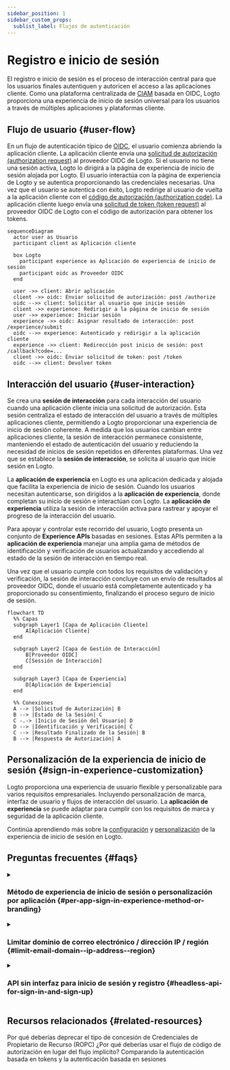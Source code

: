 ```yaml
---
sidebar_position: 1
sidebar_custom_props:
  sublist_label: Flujos de autenticación
---
```


# Registro e inicio de sesión

El registro e inicio de sesión es el proceso de interacción central para que los usuarios finales autentiquen y autoricen el acceso a las aplicaciones cliente. Como una plataforma centralizada de [CIAM](https://auth.wiki/iam) basada en OIDC, Logto proporciona una experiencia de inicio de sesión universal para los usuarios a través de múltiples aplicaciones y plataformas cliente.

## Flujo de usuario \{#user-flow}

En un flujo de autenticación típico de [OIDC](https://auth.wiki/openid-connect), el usuario comienza abriendo la aplicación cliente. La aplicación cliente envía una [solicitud de autorización (authorization request)](https://auth.wiki/authorization-request) al proveedor OIDC de Logto. Si el usuario no tiene una sesión activa, Logto lo dirigirá a la página de experiencia de inicio de sesión alojada por Logto. El usuario interactúa con la página de experiencia de Logto y se autentica proporcionando las credenciales necesarias. Una vez que el usuario se autentica con éxito, Logto redirige al usuario de vuelta a la aplicación cliente con el [código de autorización (authorization code)](https://auth.wiki/authorization-code-flow#how-does-authorization-code-flow-work). La aplicación cliente luego envía una [solicitud de token (token request)](https://auth.wiki/token-request) al proveedor OIDC de Logto con el código de autorización para obtener los tokens.

```mermaid
sequenceDiagram
  actor user as Usuario
  participant client as Aplicación cliente

  box Logto
    participant experience as Aplicación de experiencia de inicio de sesión
    participant oidc as Proveedor OIDC
  end

  user ->> client: Abrir aplicación
  client ->> oidc: Enviar solicitud de autorización: post /authorize
  oidc -->> client: Solicitar al usuario que inicie sesión
  client ->> experience: Redirigir a la página de inicio de sesión
  user ->> experience: Iniciar sesión
  experience ->> oidc: Asignar resultado de interacción: post /experience/submit
  oidc -->> experience: Autenticado y redirigir a la aplicación cliente
  experience ->> client: Redirección post inicio de sesión: post /callback?code=...
  client ->> oidc: Enviar solicitud de token: post /token
  oidc -->> client: Devolver token
```

## Interacción del usuario \{#user-interaction}

Se crea una **sesión de interacción** para cada interacción del usuario cuando una aplicación cliente inicia una solicitud de autorización. Esta sesión centraliza el estado de interacción del usuario a través de múltiples aplicaciones cliente, permitiendo a Logto proporcionar una experiencia de inicio de sesión coherente. A medida que los usuarios cambian entre aplicaciones cliente, la sesión de interacción permanece consistente, manteniendo el estado de autenticación del usuario y reduciendo la necesidad de inicios de sesión repetidos en diferentes plataformas. Una vez que se establece la **sesión de interacción**, se solicita al usuario que inicie sesión en Logto.

La **aplicación de experiencia** en Logto es una aplicación dedicada y alojada que facilita la experiencia de inicio de sesión. Cuando los usuarios necesitan autenticarse, son dirigidos a la **aplicación de experiencia**, donde completan su inicio de sesión e interactúan con Logto. La **aplicación de experiencia** utiliza la sesión de interacción activa para rastrear y apoyar el progreso de la interacción del usuario.

Para apoyar y controlar este recorrido del usuario, Logto presenta un conjunto de **Experience APIs** basadas en sesiones. Estas APIs permiten a la **aplicación de experiencia** manejar una amplia gama de métodos de identificación y verificación de usuarios actualizando y accediendo al estado de la sesión de interacción en tiempo real.

Una vez que el usuario cumple con todos los requisitos de validación y verificación, la sesión de interacción concluye con un envío de resultados al proveedor OIDC, donde el usuario está completamente autenticado y ha proporcionado su consentimiento, finalizando el proceso seguro de inicio de sesión.

```mermaid
flowchart TD
  %% Capas
  subgraph Layer1 [Capa de Aplicación Cliente]
      A[Aplicación Cliente]
  end

  subgraph Layer2 [Capa de Gestión de Interacción]
      B[Proveedor OIDC]
      C[Sessión de Interacción]
  end

  subgraph Layer3 [Capa de Experiencia]
      D[Aplicación de Experiencia]
  end

  %% Conexiones
  A --> |Solicitud de Autorización| B
  B --> |Estado de la Sesión| C
  C -.-> |Inicio de Sesión del Usuario| D
  D --> |Identificación y Verificación| C
  C --> |Resultado Finalizado de la Sesión| B
  B --> |Respuesta de Autorización| A
```

## Personalización de la experiencia de inicio de sesión \{#sign-in-experience-customization}

Logto proporciona una experiencia de usuario flexible y personalizable para varios requisitos empresariales. Incluyendo personalización de marca, interfaz de usuario y flujos de interacción del usuario. La **aplicación de experiencia** se puede adaptar para cumplir con los requisitos de marca y seguridad de la aplicación cliente.

Continúa aprendiendo más sobre la [configuración](/end-user-flows/sign-up-and-sign-in/sign-up) y [personalización](/customization) de la experiencia de inicio de sesión en Logto.

## Preguntas frecuentes \{#faqs}

<details>
  <summary>

### Método de experiencia de inicio de sesión o personalización por aplicación \{#per-app-sign-in-experience-method-or-branding}

</summary>

Para aplicaciones que requieren diferentes experiencias de inicio de sesión o personalización de marca, Logto también admite personalización por aplicación. Consulta la [configuración de la aplicación](/customization/match-your-brand/#app-specific-branding) para más detalles.

</details>
<details>
  <summary>

### Limitar dominio de correo electrónico / dirección IP / región \{#limit-email-domain--ip-address--region}

</summary>

Para el control de acceso basado en atributos, por ejemplo, limitar el inicio de sesión basado en el dominio de correo electrónico, dirección IP o región, puedes usar la función de [Reclamos de token personalizados](/developers/custom-token-claims/) en Logto para rechazar o permitir solicitudes de autorización basadas en los atributos del usuario.

</details>
<details>
  <summary>

### API sin interfaz para inicio de sesión y registro \{#headless-api-for-sign-in-and-sign-up}

</summary>

Actualmente, Logto no proporciona una API sin interfaz para inicio de sesión y registro. Sin embargo, puedes traer tu propia interfaz de inicio de sesión usando la opción [Trae tu propia interfaz](/customization/bring-your-ui/) para personalizar la experiencia de inicio de sesión y registro.

</details>

## Recursos relacionados \{#related-resources}

<Url href="https://blog.logto.io/deprecated-ropc-grant-type">
  Por qué deberías deprecar el tipo de concesión de Credenciales de Propietario de Recurso (ROPC)
</Url>

<Url href="https://blog.logto.io/implicit-flow-is-dead">
  ¿Por qué deberías usar el flujo de código de autorización en lugar del flujo implícito?
</Url>

<Url href="https://blog.logto.io/token-based-authentication-vs-session-based-authentication">
  Comparando la autenticación basada en tokens y la autenticación basada en sesiones
</Url>
